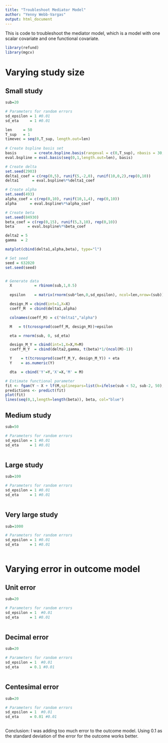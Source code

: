 ```yaml
---
title: "Troubleshoot Mediator Model"
author: "Yenny Webb-Vargas"
output: html_document
---
```


This is code to troubleshoot the mediator model, which is a model with one scalar covariate and one functional covariate. 

```r
library(refund)
library(mgcv)
```

# Varying study size

## Small study
```r
sub=20

# Parameters for random errors
sd_epsilon = 1 #0.01 
sd_eta     = 1 #0.01 
```

```r
len     = 50
T_sup   = 1
timevec = seq(0,T_sup, length.out=len)
  
# Create bspline basis set
basis        = create.bspline.basis(rangeval = c(0,T_sup), nbasis = 30, norder=6)
eval.bspline = eval.basis(seq(0,1,length.out=len), basis)

# Create delta
set.seed(2903)
delta1_coef = c(rep(0,5), runif(5,-2,0), runif(10,0,2),rep(0,10)) 
delta1      = eval.bspline%*%delta1_coef

# Create alpha
set.seed(493)
alpha_coef = c(rep(0,10), runif(10,1,4), rep(0,10)) 
alpha      = eval.bspline%*%alpha_coef

# Create beta
set.seed(84930)
beta_coef = c(rep(0,15), runif(5,3,10), rep(0,10)) 
beta      = eval.bspline%*%beta_coef

delta2 = 5
gamma  = 2

matplot(cbind(delta1,alpha,beta), type="l")

# Set seed
seed = 632020
set.seed(seed)


# Generate data
  X          = rbinom(sub,1,0.5)
  
  epsilon    = matrix(rnorm(sub*len,0,sd_epsilon), ncol=len,nrow=(sub))

  design_M = cbind(int=1,X=X)
  coeff_M  = cbind(delta1,alpha)

  colnames(coeff_M) = c("delta1","alpha")

  M   = t(tcrossprod(coeff_M, design_M))+epsilon

  eta = rnorm(sub, 0, sd_eta) 

  design_M_Y = cbind(int=1,X=X,M=M)
  coeff_M_Y  = cbind(delta2,gamma, t(beta)*1/(ncol(M)-1))

  Y    = t(tcrossprod(coeff_M_Y, design_M_Y)) + eta
  Y    = as.numeric(Y)

  dta  = cbind('Y'=Y,'X'=X,'M' = M)

# Estimate functional parameter
fit <- fgam(Y ~ X + lf(M,splinepars=list(k=ifelse(sub < 52, sub-2, 50),m=c(3,2))))
predictions <- predict(fit)
plot(fit)
lines(seq(0,1,length=length(beta)), beta, col="blue")
```


## Medium study

```r
sub=50

# Parameters for random errors
sd_epsilon = 1 #0.01 
sd_eta     = 1 #0.01 
```

```r
```

## Large study

```r
sub=100

# Parameters for random errors
sd_epsilon = 1 #0.01 
sd_eta     = 1 #0.01 
```

```r
```


## Very large study

```r
sub=1000

# Parameters for random errors
sd_epsilon = 1 #0.01 
sd_eta     = 1 #0.01 
```

```r
```

# Varying error in outcome model


## Unit error

```r
sub=20

# Parameters for random errors
sd_epsilon = 1  #0.01 
sd_eta     = 1 #0.01 
```

```r
```

## Decimal error

```r
sub=20

# Parameters for random errors
sd_epsilon = 1  #0.01 
sd_eta     = 0.1 #0.01 
```

```r
```


## Centesimal error

```r
sub=20

# Parameters for random errors
sd_epsilon = 1  #0.01 
sd_eta     = 0.01 #0.01 
```

```r
```


Conclusion: I was adding too much error to the outcome model. Using 0.1 as the standard deviation of the error for the outcome works better.
